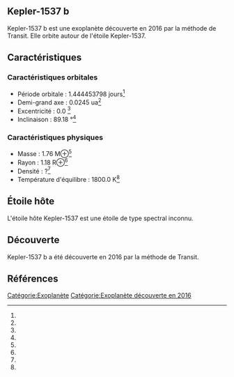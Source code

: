 == Kepler-1537 b ==

{{Infobox Exoplanète
| nom = Kepler-1537 b
| image = 
| légende = 
| étoile = Kepler-1537
| constellation = 
| ascension_droite = 
| déclinaison = 
| distance = ?
| type_spectral = ?
| masse = 1.76 M⊕<ref></ref>
| rayon = 1.18 R⊕<ref></ref>
| densité = ?<ref></ref>
| gravité = ?<ref></ref>
| température = 1800.0 K<ref></ref>
| période = 1.444453798 j<ref></ref>
| demi_grand_axe = 0.0245 ua<ref></ref>
| excentricité = 0.0 <ref></ref>
| inclinaison = 89.18 °<ref></ref>
| méthode_découverte = Transit
| date_découverte = 2016
| statut = Confirmée
}}

Kepler-1537 b est une exoplanète découverte en 2016 par la méthode de Transit. Elle orbite autour de l'étoile Kepler-1537.

== Caractéristiques ==

=== Caractéristiques orbitales ===
* Période orbitale : 1.444453798 jours<ref></ref>
* Demi-grand axe : 0.0245 ua<ref></ref>
* Excentricité : 0.0 <ref></ref>
* Inclinaison : 89.18 °<ref></ref>

=== Caractéristiques physiques ===
* Masse : 1.76 M⊕<ref></ref>
* Rayon : 1.18 R⊕<ref></ref>
* Densité : ?<ref></ref>
* Température d'équilibre : 1800.0 K<ref></ref>

== Étoile hôte ==

{{Infobox Étoile
| nom = Kepler-1537
| image = 
| légende = 
| constellation = 
| ascension_droite = 
| déclinaison = 
| distance = ?
| type_spectral = ?
| magnitude_absolue = 
| magnitude_apparente = 
| masse = ?<ref></ref>
| rayon = ?<ref></ref>
| température = ?<ref></ref>
| métallicité = ?<ref></ref>
| âge = ?<ref></ref>
}}

L'étoile hôte Kepler-1537 est une étoile de type spectral inconnu.

== Découverte ==

Kepler-1537 b a été découverte en 2016 par la méthode de Transit.

== Références ==
<references />

[[Catégorie:Exoplanète]]
[[Catégorie:Exoplanète découverte en 2016]]
